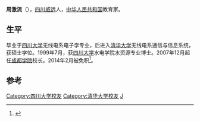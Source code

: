 '''周激流'''（{{bd|1963年|7月||}}），[[四川|四川]][[威远|威远]]人，[[中华人民共和国|中华人民共和国]]教育家。

==生平==
毕业于[[四川大学|四川大学]]无线电系电子学专业，后进入[[清华大学|清华大学]]无线电系通信与信息系统，获硕士学位。1999年7月，获[[四川大学|四川大学]]水电学院水资源专业博士。2007年12月起任[[成都学院|成都学院]]校长。2014年2月被免职<ref>{{cite news|title=成投集团董事长吴忠耘、成都大学校长周激流被免职|url=http://news.ifeng.com/mainland/renshi/detail_2014_02/15/33839683_0.shtml|accessdate=2014-02-22|newspaper=凤凰网|archive-date=2018-09-30|archive-url=https://web.archive.org/web/20180930121057/http://news.ifeng.com/mainland/renshi/detail_2014_02/15/33839683_0.shtml|dead-url=no}}</ref>。

==参考==
{{reflist}}

{{DEFAULTSORT:Z}}
[[Category:四川大学校友|Category:四川大学校友]]
[[Category:清华大学校友|Category:清华大学校友]]
[[Category:周姓|J]]